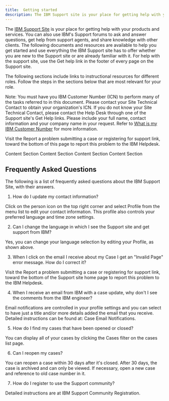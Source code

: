 ```yaml
---
title:  Getting started
description: The IBM Support site is your place for getting help with your products and services.
---
```


<PageDescription>

The [IBM Support Site](https://www.ibm.com/mysupport/s/?language=en_US) is your place for getting help with your products and services.
You can also use IBM's Support forums to ask and answer questions, get help from support agents, and share knowledge with other clients. The following documents and resources are available to help you get started and use everything the IBM Support site has to offer whether you are new to the Support site or are already familiar with it.
For help with the support site, use the Get help link in the footer of every page on the Support site.

The following sections include links to instructional resources for different roles. Follow the steps in the sections below that are most relevant for your role.

Note: You must have you IBM Customer Number (ICN) to perform many of the tasks referred to in this document. Please contact your Site Technical Contact to obtain your organization's ICN. If you do not know your Site Technical Contact, please contact the Help Desk through one of the Support site's Get Help links. Please include your full name, contact information and your company name in your request. Refer to [What is my IBM Customer Number](https://www.ibm.com/support/pages/what-my-ibm-customer-number-icn) for more information.

Visit the Report a problem submitting a case or registering for support link, toward the bottom of this page to report this problem to the IBM Helpdesk.

<Accordion>
  <AccordionItem title="Administrator"></AccordionItem>
  <AccordionItem title="Non-administrator">Content Section</AccordionItem>
  <AccordionItem title="All users">Content Section</AccordionItem>
  <AccordionItem title="Contractors and Vendors">Content Section</AccordionItem>
  <AccordionItem title="SPSS Users">Content Section</AccordionItem>
</Accordion>

</PageDescription>


## Frequently Asked Questions
The following is a list of frequently asked questions about the IBM Support Site, with their answers.
1. How do I update my contact information?

Click on the person icon on the top right corner and select Profile from the menu list to edit your contact information. This profile also controls your preferred language and time zone settings.

2. Can I change the language in which I see the Support site and get support from IBM?

Yes, you can change your language selection by editing your Profile, as shown above.

3. When I click on the email I receive about my Case I get an "Invalid Page" error message. How do I correct it?

Visit the Report a problem submitting a case or registering for support link, toward the bottom of the Support site home page to report this problem to the IBM Helpdesk.

4. When I receive an email from IBM with a case update, why don't I see the comments from the IBM engineer?

Email notifications are controlled in your profile settings and you can select to have just a title and/or more details added the email that you receive. Detailed instructions can be found at: Case Email Notifications.

5. How do I find my cases that have been opened or closed?

You can display all of your cases by clicking the Cases filter on the cases list page.

6. Can I reopen my cases?

You can reopen a case within 30 days after it's closed. After 30 days, the case is archived and can only be viewed. If necessary, open a new case and reference to old case number in it.

7. How do I register to use the Support community?

Detailed instructions are at IBM Support Community Registration.

